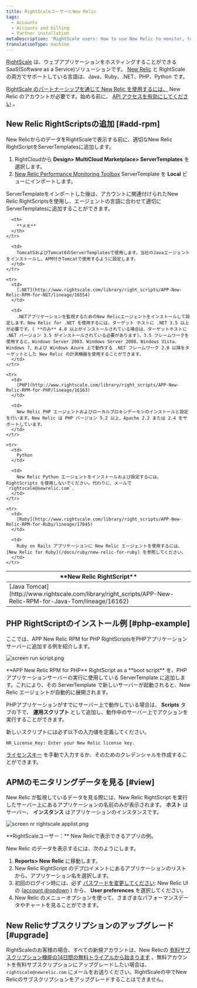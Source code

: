 ```yaml
---
title: RightScaleユーザーとNew Relic
tags:
  - Accounts
  - Accounts and billing
  - Partner installation
metaDescription: 'RightScale users: How to use New Relic to monitor, troubleshoot, and optimize your applications.'
translationType: machine
---
```




[RightScale](https://www.rightscale.com/) は、ウェブアプリケーションをホスティングすることができるSaaS(Software as a Service)ソリューションです。 [New Relic](http://support.rightscale.com/27-Partners/New_Relic) と RightScale の両方でサポートしている言語は、Java、Ruby、.NET、PHP、Python です。

[RightScale のパートナーシップを通じて New Relic を使用するには、](http://www.rightscale.com/partners/isv/new-relic.php) New Relic のアカウントが必要です。始める前に、 [API アクセスを有効にしてください](/docs/apis/rest-api-v2/requirements/new-relic-rest-api-v2-getting-started) 。

## New Relic RightScriptsの追加 [#add-rpm]

New RelicからのデータをRightScaleで表示する前に、適切なNew Relic RightScriptをServerTemplatesに追加します。

1. RightCloudから **Design> MultiCloud Marketplace> ServerTemplates** を選択します。
2. [New Relic Performance Monitoring Toolbox](http://www.rightscale.com/library/server_templates/New-Relic-Performance-Monitori/lineage/17048 "新しいウィンドウで開くリンク") ServerTemplate を **Local** ビューにインポートします。

ServerTemplateをインポートした後は、アカウントに関連付けられたNew Relic RightScriptsを使用し、エージェントの言語に合わせて適切にServerTemplatesに追加することができます。

<table>
  <thead>
    <tr>
      <th width={200}>
        **New Relic RightScript**
      </th>

      <th>
        **メモ**
      </th>
    </tr>
  </thead>

  <tbody>
    <tr>
      <td>
        [Java Tomcat](http://www.rightscale.com/library/right_scripts/APP-New-Relic-RPM-for-Java-Tom/lineage/16162)
      </td>

      <td>
        Tomcat5およびTomcat6のServerTemplatesで使用します。当社のJavaエージェントをインストールし、APM付きTomcatで使用するように設定します。
      </td>
    </tr>

    <tr>
      <td>
        [.NET](http://www.rightscale.com/library/right_scripts/APP-New-Relic-RPM-for-NET/lineage/16554)
      </td>

      <td>
        .NETアプリケーションを監視するためのNew Relicエージェントをインストールして設定します。New Relic for .NET を使用するには、ターゲット ホストに .NET 3.5 以上が必要です。( **のみ** 4.0 以上がインストールされている場合は、ターゲットホストに .NET バージョン 3.5 がインストールされている必要があります)。3.5 フレームワークを使用すると、Windows Server 2003、Windows Server 2008、Windows Vista、Windows 7、および Windows Azure 上で動作する .NET フレームワーク 2.0 以降をターゲットとした New Relic の計測機器を使用することができます。
      </td>
    </tr>

    <tr>
      <td>
        [PHP](http://www.rightscale.com/library/right_scripts/APP-New-Relic-RPM-for-PHP/lineage/16163)
      </td>

      <td>
        New Relic PHP エージェントおよびローカルプロキシデーモンのインストールと設定を行います。New Relic は PHP バージョン 5.2 以上、Apache 2.2 または 2.4 をサポートしています。
      </td>
    </tr>

    <tr>
      <td>
        Python
      </td>

      <td>
        New Relic Python エージェントをインストールおよび設定するには、RightScripts を使用しないでください。代わりに、メールで `rightscale@newrelic.com`.
      </td>
    </tr>

    <tr>
      <td>
        [Ruby](http://www.rightscale.com/library/right_scripts/APP-New-Relic-RPM-for-Ruby/lineage/17045)
      </td>

      <td>
        Ruby on Rails アプリケーションに New Relic エージェントを使用するには、 [New Relic for Ruby](/docs/ruby/new-relic-for-ruby) を参照してください。
      </td>
    </tr>
  </tbody>
</table>

## PHP RightScriptのインストール例 [#php-example]

ここでは、APP New Relic RPM for PHP RightScriptsをPHPアプリケーションサーバーに追加する例を紹介します。

<img
  title="screen run script.png"
  alt="screen run script.png"
  src={screenRunScript}
/>

<figcaption>
  **APP New Relic RPM for PHP** RightScript as a **boot script** を、PHP アプリケーションサーバーの実行に使用している ServerTemplate に追加します。これにより、その ServerTemplate で新しいサーバーが起動されると、New Relic エージェントが自動的に展開されます。
</figcaption>

PHPアプリケーションがすでにサーバー上で動作している場合は、 **Scripts** タブの下で、 **運用スクリプト** として追加し、動作中のサーバー上でアクションを実行することができます。

新しいスクリプトには必ず以下の入力値を定義してください。

```
NR_License_Key: Enter your New Relic license key.
```

[ライセンスキー](/docs/apis/intro-apis/new-relic-api-keys/#ingest-license-key) を手動で入力するか、そのためのクレデンシャルを作成することができます。

## APMのモニタリングデータを見る [#view]

New Relic が監視しているデータを見る際には、New Relic RightScript を実行したサーバー上にあるアプリケーションの名前のみが表示されます。 **ホスト** はサーバー、 **インスタンス** はアプリケーションのインスタンスです。

<img
  title="screen nr rightscale applist.png"
  alt="screen nr rightscale applist.png"
  src={screenNrRightscaleApplist}
/>

<figcaption>
  **RightScaleユーザー：** New Relicで表示できるアプリの例。
</figcaption>

New Relic のデータを表示するには、次のようにします。

1. **Reports> New Relic** に移動します。
2. New Relic RightScript のデプロイメントにあるアプリケーションのリストから、アプリケーション名を選択します。
3. 初回のログイン時には、必ず [パスワードを変更してください](/docs/subscriptions/changing-passwords-and-user-preferences): New Relic UI の ([account dropdown](/docs/accounts-partnerships/education/getting-started-new-relic/glossary#account-dropdown) ) から、 **User preferences** を選択してください。
4. New Relic のメニューオプションを使って、さまざまなパフォーマンスデータやチャートを見ることができます。

## New Relicサブスクリプションのアップグレード [#upgrade]

RightScaleのお客様の場合、すべての新規アカウントは、New Relicの [有料サブスクリプション機能の14日間の無料トライアルから始まります](http://newrelic.com/application-monitoring/pricing) 。無料アカウントを有料サブスクリプションにアップグレードしたい場合は、 `rightscale@newrelic.com` にメールをお送りください。RightScaleの中でNew Relicのサブスクリプションをアップグレードすることはできません。